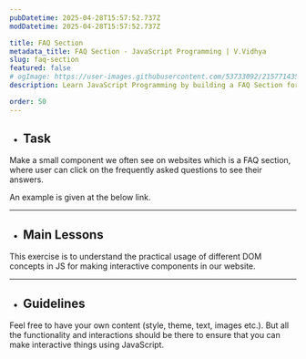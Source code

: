 ```yaml
---
pubDatetime: 2025-04-28T15:57:52.737Z
modDatetime: 2025-04-28T15:57:52.737Z

title: FAQ Section
metadata_title: FAQ Section - JavaScript Programming | V.Vidhya
slug: faq-section
featured: false
# ogImage: https://user-images.githubusercontent.com/53733092/215771435-25408246-2309-4f8b-a781-1f3d93bdf0ec.png
description: Learn JavaScript Programming by building a FAQ Section for a website with V.Vidhya.

order: 50
---
```



- ## Task

Make a small component we often see on websites which is a FAQ section, where user can click on the frequently asked questions to see their answers.

An example is given at the below link.

<LinkMd href="https://virtualvidhya.github.io/MiniProjects-JS/FAQ/" title="WebPage Preview" />

---

- ## Main Lessons

This exercise is to understand the practical usage of different DOM concepts in JS for making interactive components in our website.

---

- ## Guidelines

Feel free to have your own content (style, theme, text, images etc.). But all the functionality and interactions should be there to ensure that you can make interactive things using JavaScript.
